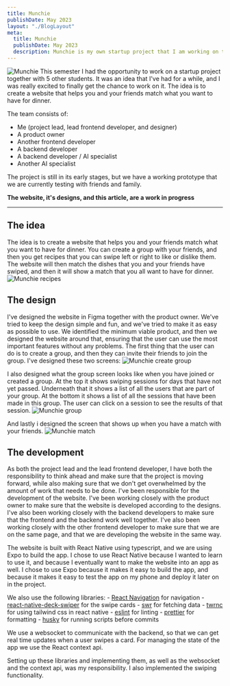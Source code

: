 ```yaml
---
title: Munchie
publishDate: May 2023
layout: "./BlogLayout"
meta:
  title: Munchie
  publishDate: May 2023
  description: Munchie is my own startup project that I am working on together with 5 other students. It's a website that helps you and your friends match what you want to have for dinner.
---
```


![Munchie](/assets/images/munchie-header.png)
This semester I had the opportunity to work on a startup project together with 5 other students. It was an idea that I've had for a while, and I was really excited to finally get the chance to work on it. The idea is to create a website that helps you and your friends match what you want to have for dinner.

The team consists of:
 - Me (project lead, lead frontend developer, and designer)
 - A product owner
 - Another frontend developer
 - A backend developer
 - A backend developer / AI specialist
 - Another AI specialist

The project is still in its early stages, but we have a working prototype that we are currently testing with friends and family.


**The website, it's designs, and this article, are a work in progress**

---

## The idea
The idea is to create a website that helps you and your friends match what you want to have for dinner. You can create a group with your friends, and then you get recipes that you can swipe left or right to like or dislike them. The website will then match the dishes that you and your friends have swiped, and then it will show a match that you all want to have for dinner.
![Munchie recipes](/assets/images/munchie-cards.png)

## The design
I've designed the website in Figma together with the product owner. We've tried to keep the design simple and fun, and we've tried to make it as easy as possible to use. We identified the minimum viable product, and then we designed the website around that, ensuring that the user can use the most important features without any problems. The first thing that the user can do is to create a group, and then they can invite their friends to join the group. I've designed these two screens:
![Munchie create group](/assets/images/munchie-create-group.png)

I also designed what the group screen looks like when you have joined or created a group. At the top it shows swiping sessions for days that have not yet passed. Underneath that it shows a list of all the users that are part of your group. At the bottom it shows a list of all the sessions that have been made in this group. The user can click on a session to see the results of that session.
![Munchie group](/assets/images/munchie-group.png)

And lastly i designed the screen that shows up when you have a match with your friends.
![Munchie match](/assets/images/munchie-match.png)

## The development
As both the project lead and the lead frontend developer, I have both the responsibility to think ahead and make sure that the project is moving forward, while also making sure that we don't get overwhelmed by the amount of work that needs to be done. I've been responsible for the development of the website. I've been working closely with the product owner to make sure that the website is developed according to the designs. I've also been working closely with the backend developers to make sure that the frontend and the backend work well together. I've also been working closely with the other frontend developer to make sure that we are on the same page, and that we are developing the website in the same way.

The website is built with React Native using typescript, and we are using Expo to build the app. I chose to use React Native because I wanted to learn to use it, and because I eventually want to make the website into an app as well. I chose to use Expo because it makes it easy to build the app, and because it makes it easy to test the app on my phone and deploy it later on in the project.

We also use the following libraries:
    - [React Navigation](https://reactnavigation.org/) for navigation
    - [react-native-deck-swiper](https://www.npmjs.com/package/react-native-deck-swiper) for the swipe cards
    - [swr](https://swr.vercel.app/) for fetching data
    - [twrnc](https://www.npmjs.com/package/twrnc) for using tailwind css in react native
    - [eslint](https://eslint.org/) for linting
    - [prettier](https://prettier.io/) for formatting
    - [husky](https://www.npmjs.com/package/husky) for running scripts before commits

We use a websocket to communicate with the backend, so that we can get real time updates when a user swipes a card. For managing the state of the app we use the React context api.

Setting up these libraries and implementing them, as well as the websocket and the context api, was my responsibility. I also implemented the swiping functionality.
